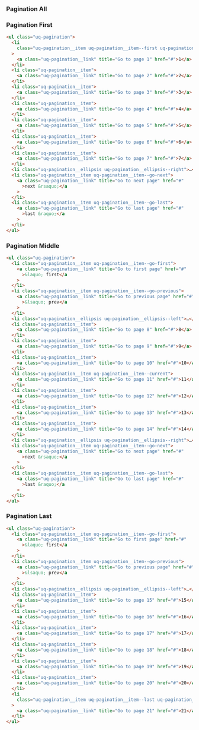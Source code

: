 
<Meta title="Components/Pagination/Pagination states" />

### Pagination All

<Canvas sourceState="none">
  <Story id="components-pagination--pagination" />
</Canvas>

### Pagination First

<Canvas sourceState="none">
  <Story id="components-pagination--pagination-first" />
</Canvas>

```html
<ul class="uq-pagination">
  <li
    class="uq-pagination__item uq-pagination__item--first uq-pagination__item--current"
  >
    <a class="uq-pagination__link" title="Go to page 1" href="#">1</a>
  </li>
  <li class="uq-pagination__item">
    <a class="uq-pagination__link" title="Go to page 2" href="#">2</a>
  </li>
  <li class="uq-pagination__item">
    <a class="uq-pagination__link" title="Go to page 3" href="#">3</a>
  </li>
  <li class="uq-pagination__item">
    <a class="uq-pagination__link" title="Go to page 4" href="#">4</a>
  </li>
  <li class="uq-pagination__item">
    <a class="uq-pagination__link" title="Go to page 5" href="#">5</a>
  </li>
  <li class="uq-pagination__item">
    <a class="uq-pagination__link" title="Go to page 6" href="#">6</a>
  </li>
  <li class="uq-pagination__item">
    <a class="uq-pagination__link" title="Go to page 7" href="#">7</a>
  </li>
  <li class="uq-pagination__ellipsis uq-pagination__ellipsis--right">…</li>
  <li class="uq-pagination__item uq-pagination__item--go-next">
    <a class="uq-pagination__link" title="Go to next page" href="#"
      >next &rsaquo;</a
    >
  </li>
  <li class="uq-pagination__item uq-pagination__item--go-last">
    <a class="uq-pagination__link" title="Go to last page" href="#"
      >last &raquo;</a
    >
  </li>
</ul>
```

### Pagination Middle

<Canvas sourceState="none">
  <Story id="components-pagination--pagination-middle" />
</Canvas>

```html
<ul class="uq-pagination">
  <li class="uq-pagination__item uq-pagination__item--go-first">
    <a class="uq-pagination__link" title="Go to first page" href="#"
      >&laquo; first</a
    >
  </li>
  <li class="uq-pagination__item uq-pagination__item--go-previous">
    <a class="uq-pagination__link" title="Go to previous page" href="#"
      >&lsaquo; prev</a
    >
  </li>
  <li class="uq-pagination__ellipsis uq-pagination__ellipsis--left">…</li>
  <li class="uq-pagination__item">
    <a class="uq-pagination__link" title="Go to page 8" href="#">8</a>
  </li>
  <li class="uq-pagination__item">
    <a class="uq-pagination__link" title="Go to page 9" href="#">9</a>
  </li>
  <li class="uq-pagination__item">
    <a class="uq-pagination__link" title="Go to page 10" href="#">10</a>
  </li>
  <li class="uq-pagination__item uq-pagination__item--current">
    <a class="uq-pagination__link" title="Go to page 11" href="#">11</a>
  </li>
  <li class="uq-pagination__item">
    <a class="uq-pagination__link" title="Go to page 12" href="#">12</a>
  </li>
  <li class="uq-pagination__item">
    <a class="uq-pagination__link" title="Go to page 13" href="#">13</a>
  </li>
  <li class="uq-pagination__item">
    <a class="uq-pagination__link" title="Go to page 14" href="#">14</a>
  </li>
  <li class="uq-pagination__ellipsis uq-pagination__ellipsis--right">…</li>
  <li class="uq-pagination__item uq-pagination__item--go-next">
    <a class="uq-pagination__link" title="Go to next page" href="#"
      >next &rsaquo;</a
    >
  </li>
  <li class="uq-pagination__item uq-pagination__item--go-last">
    <a class="uq-pagination__link" title="Go to last page" href="#"
      >last &raquo;</a
    >
  </li>
</ul>
```

### Pagination Last

<Canvas sourceState="none">
  <Story id="components-pagination--pagination-last" />
</Canvas>

```html
<ul class="uq-pagination">
  <li class="uq-pagination__item uq-pagination__item--go-first">
    <a class="uq-pagination__link" title="Go to first page" href="#"
      >&laquo; first</a
    >
  </li>
  <li class="uq-pagination__item uq-pagination__item--go-previous">
    <a class="uq-pagination__link" title="Go to previous page" href="#"
      >&lsaquo; prev</a
    >
  </li>
  <li class="uq-pagination__ellipsis uq-pagination__ellipsis--left">…</li>
  <li class="uq-pagination__item">
    <a class="uq-pagination__link" title="Go to page 15" href="#">15</a>
  </li>
  <li class="uq-pagination__item">
    <a class="uq-pagination__link" title="Go to page 16" href="#">16</a>
  </li>
  <li class="uq-pagination__item">
    <a class="uq-pagination__link" title="Go to page 17" href="#">17</a>
  </li>
  <li class="uq-pagination__item">
    <a class="uq-pagination__link" title="Go to page 18" href="#">18</a>
  </li>
  <li class="uq-pagination__item">
    <a class="uq-pagination__link" title="Go to page 19" href="#">19</a>
  </li>
  <li class="uq-pagination__item">
    <a class="uq-pagination__link" title="Go to page 20" href="#">20</a>
  </li>
  <li
    class="uq-pagination__item uq-pagination__item--last uq-pagination__item--current"
  >
    <a class="uq-pagination__link" title="Go to page 21" href="#">21</a>
  </li>
</ul>
```
